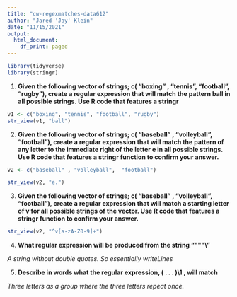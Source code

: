 ```yaml
---
title: "cw-regexmatches-data612"
author: "Jared 'Jay' Klein"
date: "11/15/2021"
output:
  html_document:
    df_print: paged
---
```


```r
library(tidyverse)
library(stringr)
```

1. **Given the following vector of strings;  c( “boxing” , “tennis”,  “football”, “rugby”), create a regular expression that will match the pattern  ball  in all possible strings.  Use R code that features a stringr**

```r
v1 <- c("boxing", "tennis", "football", "rugby")
str_view(v1, "ball")
```
2. **Given the following vector of strings;  c( “baseball” , “volleyball”,  “football”), create a regular expression that will match the pattern  of any letter to the immediate right of the letter e  in all possible strings.  Use R code that features a stringr function to confirm your answer.**

```r
v2 <- c("baseball" , "volleyball",  "football")

str_view(v2, "e.")
```

3. **Given the following vector of strings;  c( “baseball” , “volleyball”,  “football”), create a regular expression that will match a starting letter of  v  for all possible strings of the vector.  Use R code that features a stringr function to confirm your answer.**

```r
str_view(v2, "^v[a-zA-Z0-9]+")
```

4. **What regular expression will be produced from the string   "\"\"\"\\"**

*A string without double quotes. So essentially writeLines*

5. **Describe in words what the regular expression,   ( . . . )\\1 , will match**

*Three letters as a group where the three letters repeat once.*
